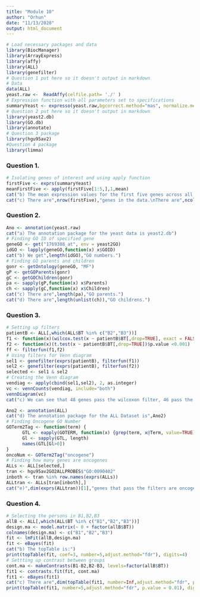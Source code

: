 ---
title: "Module 10"
author: "Orhun"
date: "11/13/2020"
output: html_document
---

```{r Setup, include=FALSE}
# Load necessary packages and data
library(BiocManager)
library(ArrayExpress)
library(affy)
library(ALL)
library(genefilter)
# Question 1 put here so it doesn't output in markdown
# Data
data(ALL) 
yeast.raw <-  ReadAffy(celfile.path= './' )
# Expression function with all parameters set to specifications
summaryYeast <- expresso(yeast.raw,bgcorrect.method="mas", normalize.method="quantiles",pmcorrect.method="pmonly", summary.method="medianpolish")
# Question 2 put here so it doesn't output in markdown
library(yeast2.db)
library(GO.db)
library(annotate)
# Question 3 package
library(hgu95av2)
#Question 4 package
library(limma)
```

### Question 1.
```{r Question 1, echo = FALSE, comment = NULL, warning = FALSE}
# Isolating genes of interest and using apply function
firstFive <- exprs(summaryYeast)
meanFirstFive <- apply(firstFive[1:5,],1,mean) 
cat("b) The mean expression values for the first five genes across all samples is:",meanFirstFive)
cat("c) There are",nrow(firstFive),"genes in the data.\nThere are",ncol(firstFive),"samples in the data.")
```

### Question 2.
```{r Question 2, echo = FALSE, comment = NULL, warning = FALSE}
Ano <- annotation(yeast.raw)
cat("a) The annotation package for the yeast data is yeast2.db")
# Finding GO ID of specified gene
geneGO <- get("1769308_at", env = yeast2GO)
idGO <- lapply(geneGO,function(x) x$GOID)
cat("b) We get",length(idGO),"GO numbers.")
# Finding GO parents and children
gonr <- getOntology(geneGO, "MF")
gP <- getGOParents(gonr)
gC <- getGOChildren(gonr) 
pa <- sapply(gP,function(x) x$Parents)    
ch <- sapply(gC,function(x) x$Children) 
cat("c) There are",length(pa),"GO parents.")
cat("d) There are",length(unlist(ch)),"GO childrens.")
```

### Question 3.
```{r Question 3, echo = FALSE, comment = NULL, warning = FALSE}
# Setting up filters
patientB <- ALL[,which(ALL$BT %in% c("B2","B3"))] 
f1 <- function(x)(wilcox.test(x ~ patientB$BT[,drop=TRUE], exact = FALSE)$p.value <0.001)
f2 <- function(x)(t.test(x ~ patientB$BT[,drop=TRUE])$p.value <0.001)
ff <- filterfun(f1,f2)
# Using filters for Venn diagram
sel1 <- genefilter(exprs(patientB), filterfun(f1))
sel2 <- genefilter(exprs(patientB), filterfun(f2))
selected <- sel1 & sel2
# Creating the Venn diagram
vendiag <- apply(cbind(sel1,sel2), 2, as.integer)
vc <- vennCounts(vendiag, include="both")      
vennDiagram(vc)
cat("c) We can see that 48 genes pass the wilcoxon filter, 46 pass the t-test filter and 297 genes pass both filters.")

Ano2 <- annotation(ALL)
cat("d) The annotation package for the ALL Dataset is",Ano2)
# Finding Oncogene GO Number
GOTerm2Tag <- function(term) {
      GTL <- eapply(GOTERM, function(x) {grep(term, x@Term, value=TRUE)})
      Gl <- sapply(GTL, length)
      names(GTL[Gl>0])
}
oncoNum <- GOTerm2Tag("oncogene")
# Finding how many genes are oncogenes
ALLs <- ALL[selected,]
tran <- hgu95av2GO2ALLPROBES$"GO:0090402"
inboth <- tran %in% row.names(exprs(ALLs))
ALLtran <- ALLs[tran[inboth],]
cat("e)",dim(exprs(ALLtran))[1],"genes that pass the filters are oncogenes.")
```
### Question 4.
```{r Question 4, echo = FALSE, comment = NULL, warning = FALSE}
# Selecting the persons in B1,B2,B3
allB <- ALL[,which(ALL$BT %in% c("B1","B2","B3"))] 
design.ma <- model.matrix(~ 0 + factor(allB$BT))
colnames(design.ma) <- c("B1","B2","B3") 
fit <- lmFit(allB,design.ma) 
fit <- eBayes(fit)
cat("b) The topTable is:")
print(topTable(fit, coef=3, number=5,adjust.method="fdr"), digits=4) 
# Settting up contrast between groups
cont.ma <- makeContrasts(B1-B2,B2-B3, levels=factor(allB$BT))
fit1 <- contrasts.fit(fit, cont.ma)  
fit1 <- eBayes(fit1)
cat("c) There are",dim(topTable(fit1, number=Inf,adjust.method="fdr", p.value = 0.01))[1],"differentially expressed genes.")
print(topTable(fit1, number=5,adjust.method="fdr", p.value = 0.01), digits=4) 
```


